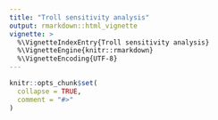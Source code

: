 ```yaml
---
title: "Troll sensitivity analysis"
output: rmarkdown::html_vignette
vignette: >
  %\VignetteIndexEntry{Troll sensitivity analysis}
  %\VignetteEngine{knitr::rmarkdown}
  %\VignetteEncoding{UTF-8}
---
```


```r
knitr::opts_chunk$set(
  collapse = TRUE,
  comment = "#>"
)
```

